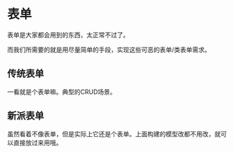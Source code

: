 
# 表单

表单是大家都会用到的东西，太正常不过了。

而我们所需要的就是用尽量简单的手段，实现这些可恶的表单/类表单需求。


## 传统表单

一看就是个表单嘛。典型的CRUD场景。

<FormDemo />

## 新派表单

虽然看着不像表单，但是实际上它还是个表单。上面构建的模型改都不用改，就可以直接放过来用哦。




